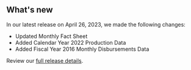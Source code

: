## What's new

In our latest release on April 26, 2023, we made the following changes:

- Updated <Link href="/fact-sheet" linkType="default">Monthly Fact Sheet</Link>
- Added <Link href="/downloads/production/" linkType="default">Calendar Year 2022 Production Data</Link>
- Added <Link href="/downloads/disbursements-by-month/" linkType="default">Fiscal Year 2016 Monthly Disbursements Data</Link>

Review our [full release details](https://github.com/ONRR/nrrd/releases).
